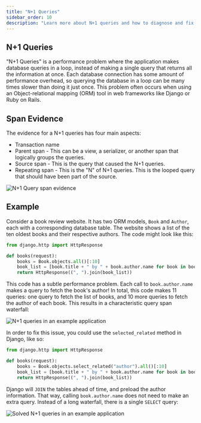 ```yaml
---
title: "N+1 Queries"
sidebar_order: 10
description: "Learn more about N+1 queries and how to diagnose and fix them."
---
```


<Include name="early-adopter-note.mdx" />

## N+1 Queries

"N+1 Queries" is a performance problem where the application makes database queries in a loop, instead of making a single query that returns all the information at once. Each database connection has some amount of performance overhead, so querying the database in a loop can be many times slower than doing it just once. This problem often occurs when using an Object-relational mapping (ORM) tool in web frameworks like Django or Ruby on Rails.

## Span Evidence

The evidence for a N+1 queries has four main aspects:

- Transaction name
- Parent span -  This can be a view, a serializer, or another span that logically groups the queries.
- Source span - This is the query that caused the N+1 queries.
- Repeating span - This is the "N" of N+1 queries. This is the looped query that should have been part of the source.

![N+1 Query span evidence](n-plus-one-span-evidence.png)

## Example

Consider a book review website. It has two ORM models, `Book` and `Author`, each with a corresponding database table. The website shows a list of the ten oldest books and their respective authors. The code might look like this:

```python
from django.http import HttpResponse

def books(request):
    books = Book.objects.all()[:10]
    book_list = [book.title + " by " + book.author.name for book in books]
    return HttpResponse((", ").join(book_list))
```

This code has a subtle performance problem. Each call to `book.author.name` makes a query to fetch the book's author! In total, this code makes 11 queries: one query to fetch the list of books, and 10 more queries to fetch the author of each book. This results in a characteristic query span waterfall:

![N+1 queries in an example application](n-plus-one-queries-before.png)

In order to fix this issue, you could use the `selected_related` method in Django, like so:

```python
from django.http import HttpResponse

def books(request):
    books = Book.objects.select_related("author").all()[:10]
    book_list = [book.title + " by " + book.author.name for book in books]
    return HttpResponse((", ").join(book_list))
```

Django will `JOIN` the tables ahead of time, and preload the author information. That way, calling `book.author.name` does not need to make an extra query. Instead of a long waterfall, there is a single `SELECT` query:

![Solved N+1 queries in an example application](n-plus-one-queries-after.png)
